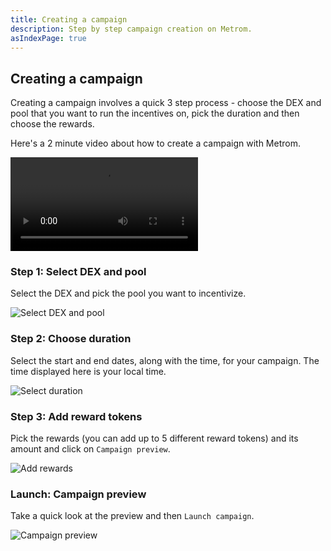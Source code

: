 ```yaml
---
title: Creating a campaign
description: Step by step campaign creation on Metrom.
asIndexPage: true
---
```


## Creating a campaign

Creating a campaign involves a quick 3 step process - choose the DEX and pool
that you want to run the incentives on, pick the duration and then choose the
rewards.

Here's a 2 minute video about how to create a campaign with Metrom.

<div className="mediaWrapper">
  <video
    title="Creating a campaign on Metrom"
    controls
    frameBorder="0"
    allowFullScreen
    loading="lazy"
  >
    <source src="/videos/creating-a-campaign.mp4" type="video/mp4" />
    Your browser does not support the video tag.
  </video>
</div>

### Step 1: Select DEX and pool

Select the DEX and pick the pool you want to incentivize.

<div className="mediaWrapper">
  <img src="/images/select-dex-pool.png" alt="Select DEX and pool" />
</div>

### Step 2: Choose duration

Select the start and end dates, along with the time, for your campaign. The time
displayed here is your local time.

<div className="mediaWrapper">
  <img src="/images/select-duration.png" alt="Select duration" />
</div>

### Step 3: Add reward tokens

Pick the rewards (you can add up to 5 different reward tokens) and its amount
and click on `Campaign preview`.

<div className="mediaWrapper">
  <img src="/images/add-rewards.png" alt="Add rewards" />
</div>

### Launch: Campaign preview

Take a quick look at the preview and then `Launch campaign`.

<div className="mediaWrapper">
  <img src="/images/preview.png" alt="Campaign preview" />
</div>
